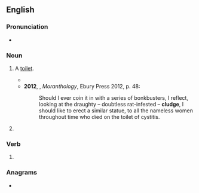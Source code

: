 ==English==

===Pronunciation===
* {{audio|en|En-au-cludge.ogg|Audio (AU)}}

===Noun===
{{en-noun}}

# {{lb|en|slang|UK|_|dialectal}} A [[toilet]].
#* {{quote-text|en|year=1994|author=Gordon Legge|title=I Love Me (Who Do You Love?)|page=10|passage=‘Listen, hen, I better get going. Just need to visit the old '''cludge''' first.’}}
#* '''2012''', {{w|Caitlin Moran}}, ''Moranthology'', Ebury Press 2012, p. 48:
#*: Should I ever coin it in with a series of bonkbusters, I reflect, looking at the draughty – doubtless rat-infested – '''cludge''', I should like to erect a similar statue, to all the nameless women throughout time who died on the toilet of cystitis.
# {{alternative form of|en|kludge}}

===Verb===
{{en-verb}}

# {{alternative form of|en|kludge}}

===Anagrams===
* {{anagrams|en|a=cdeglu|cudgel}}